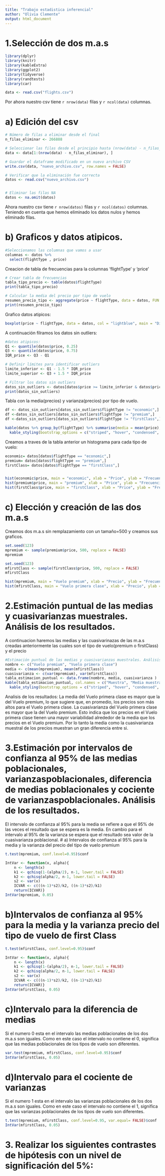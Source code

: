 ```yaml
---
title: "Trabajo estadistica inferencial"
author: "Olivia Clemente"
output: html_document
---
```

# 1.Selección de dos m.a.s
```r
library(dplyr)
library(knitr)
library(kableExtra)
library(ggplot2)
library(tidyverse)
library(randtests)
library(car)

data <- read.csv("flights.csv")
```
Por ahora nuestro csv tiene `r nrow(data)` filas y `r ncol(data)` columnas.

# a) Edición del csv
```r
# Número de filas a eliminar desde el final
n_filas_eliminar <- 266888

# Seleccionar las filas desde el principio hasta (nrow(data) - n_filas_eliminar)
data <- data[1:(nrow(data) - n_filas_eliminar), ]

# Guardar el dataframe modificado en un nuevo archivo CSV
write.csv(data, "nuevo_archivo.csv", row.names = FALSE)

# Verificar que la eliminación fue correcta
datos <- read.csv("nuevo_archivo.csv")


# Eliminar las filas NA
datos <- na.omit(datos)
```
Ahora nuestro csv tiene `r nrow(datos)` filas y `r ncol(datos)` columnas. Teniendo en cuenta que hemos eliminado los datos nulos y hemos eliminado filas.

# b) Graficos y datos atipicos.
```r
#Seleccionamos las columnas que vamos a usar
columnas <- datos %>% 
  select(flightType , price)
```
Creacion de tabla de frecuencias para la columnas 'flightType' y 'price'

```r
# Crear tabla de frecuencias
tabla_tipo_precio <- table(datos$flightType)
print(tabla_tipo_precio)

# Calcular la media del precio por tipo de vuelo
resumen_precio_tipo <- aggregate(price ~ flightType, data = datos, FUN = mean)
print(resumen_precio_tipo)
```
Grafico datos atipicos:
```r
boxplot(price ~ flightType, data = datos, col = "lightblue", main = "Distribución de Precios por Tipo de Vuelo", xlab = "Tipo de Vuelo", ylab = "Precio")
```

A continuación filramos los datos sin outliers:
```r
#datos atipicos:
Q1 <- quantile(datos$price, 0.25)
Q3 <- quantile(datos$price, 0.75)
IQR_price <- Q3 - Q1

# Definir límites para identificar outliers
limite_inferior <- Q1 - 1.5 * IQR_price
limite_superior <- Q3 + 1.5 * IQR_price

# Filtrar los datos sin outliers
datos_sin_outliers <- datos[datos$price >= limite_inferior & datos$price <= limite_superior, ]
print(datos_sin_outliers)
```

Tabla con la media(precios) y varianza(precios) por tipo de vuelo.

```r
df <- datos_sin_outliers[datos_sin_outliers$flightType != "economic",]
df <-datos_sin_outliers[datos_sin_outliers$flightType != "premium",]
df <-datos_sin_outliers[datos_sin_outliers$flightType != "firstClass",]

kable(datos %>% group_by(flightType) %>% summarise(media = mean(price), varianza = var(price)) %>% arrange(varianza, media), col.names = c("Tipo de vuelo", "Media de precios", "Varianza de precios"), caption = "Media y varianza de precios por tipo de vuelo") %>% 
  kable_styling(bootstrap_options = c("striped", "hover", "condensed", "responsive"))
```

Creamos a traves de la tabla anterior un histograma para cada tipo de vuelo:
```r
economic= datos[datos$flightType == "economic",]
premium= datos[datos$flightType == "premium",]
firstClass= datos[datos$flightType == "firstClass",]


hist(economic$price, main = "economic", xlab = "Price", ylab = "Frecuencia", col = "pink")
hist(premium$price, main = "premium", xlab = "Price", ylab = "Frecuencia", col = "pink")
hist(firstClass$price, main = "firstClass", xlab = "Price", ylab = "Frecuencia", col = "pink")
```

# c) Elección y creación de las dos m.a.s

Creamos dos m.a.s sin remplazamiento con un tamaño=500 y creamos sus graficos.
```r

set.seed(123)
mpremium <- sample(premium$price, 500, replace = FALSE)
mpremium

set.seed(123)
mfirstClass <- sample(firstClass$price, 500, replace = FALSE)
mfirstClass

hist(mpremium, main = "Vuelo premium", xlab = "Precio", ylab = "Frecuencia", col = "pink")
hist(mfirstClass, main = "Vuelo primera clase", xlab = "Precio", ylab = "Frecuencia", col = "pink")
```

# 2.Estimación puntual de las medias y cuasivarianzas muestrales. Análisis de los resultados.

A continuacion haremos las medias y las cuasivarinazas de las m.a.s creadas anteriormente las cuales son el tipo de vuelo(premium o firstClass) y el precio
```r
#Estimación puntual de las medias y cuasivarianzas muestrales. Análisis de los resultados.
nombre <- c("Vuelo premium", "Vuelo primera clase")
media <- c(mean(mpremium), mean(mfirstClass))
cuasivarianza <- c(var(mpremium), var(mfirstClass))
tabla_estimacion_puntual <- data.frame(nombre, media, cuasivarianza )
kable(tabla_estimacion_puntual, col.names = c("Muestra", "Media muestral", "Cuasivarianza muestral"), caption = "Estimacion de los precios") %>% 
  kable_styling(bootstrap_options = c("striped", "hover", "condensed", "responsive"))
```
Analisis de los resultados:
La media del Vuelo primera clase es mayor que la del Vuelo premium, lo que sugiere que, en promedio, los precios son más altos para el Vuelo primera clase.
La cuasivarianza del Vuelo primera clase es mayor que la del Vuelo premium. Esto indica que los precios en el Vuelo primera clase tienen una mayor variabilidad alrededor de la media que los precios en el Vuelo premium.
Por lo tanto la media como la cuasivarianza muestral de los precios muestran un gran diferencia entre si.

# 3.Estimación por intervalos de confianza al 95% de las medias poblacionales, varianzaspoblacionales, diferencia de medias poblacionales y cociente de varianzaspoblacionales. Análisis de los resultados.
El intervalo de confianza al 95% para la media se refiere a que el 95% de las veces el resultado que se espera es la media. 
En cambio para el intervalo al 95% de la varianza se espera que el resultado sea valor de la cuasivarianza poblacional.
# a) Intervalos de confianza al 95% para la media y la varianza del precio del tipo de vuelo premium
```r


t.test(mpremium, conf.level=0.95)$conf

IntVar <- function(x, alpha){
    n <- length(x)
    k1 <- qchisq(1-(alpha/2), n-1, lower.tail = FALSE)
    k2 <- qchisq(alpha/2, n-1, lower.tail = FALSE)
    s2 <- var(x)
    ICVAR <- c(((n-1)*s2)/k2, ((n-1)*s2)/k1)
    return(ICVAR)}
IntVar(mpremium, 0.05)
```


# b)Intervalos de confianza al 95% para la media y la varianza precio del tipo de vuelo de first Class

```r
t.test(mfirstClass, conf.level=0.95)$conf

IntVar <- function(x, alpha){
    n <- length(x)
    k1 <- qchisq(1-(alpha/2), n-1, lower.tail = FALSE)
    k2 <- qchisq(alpha/2, n-1, lower.tail = FALSE)
    s2 <- var(x)
    ICVAR <- c(((n-1)*s2)/k2, ((n-1)*s2)/k1)
    return(ICVAR)}
IntVar(mfirstClass, 0.05)
```

# c)Intervalo para la diferencia de medias
Si el numero 0 esta en el intervalo las medias poblacionales de los dos m.a.s son iguales. Como en este caso el intervalo no contiene el 0, significa que las medias poblacionales de los tipos de vuelo son diferentes.
```r
var.test(mpremium, mfirstClass, conf.level=0.95)$conf
IntVar(mfirstClass, 0.05)
```

# d)Intervalo para el cociente de varianzas
Si el numero 1 esta en el intervalo las varianzas poblacionales de los dos m.a.s son iguales. Como en este caso el intervalo no contiene el 1, significa que las varianzas poblacionales de los tipos de vuelo son diferentes.
```r
t.test(mpremium, mfirstClass, conf.level=0.95, var.equal= FALSE)$conf
IntVar(mfirstClass, 0.05)
```

# 3. Realizar los siguientes contrastes de hipótesis con un nivel de significación del 5%:


